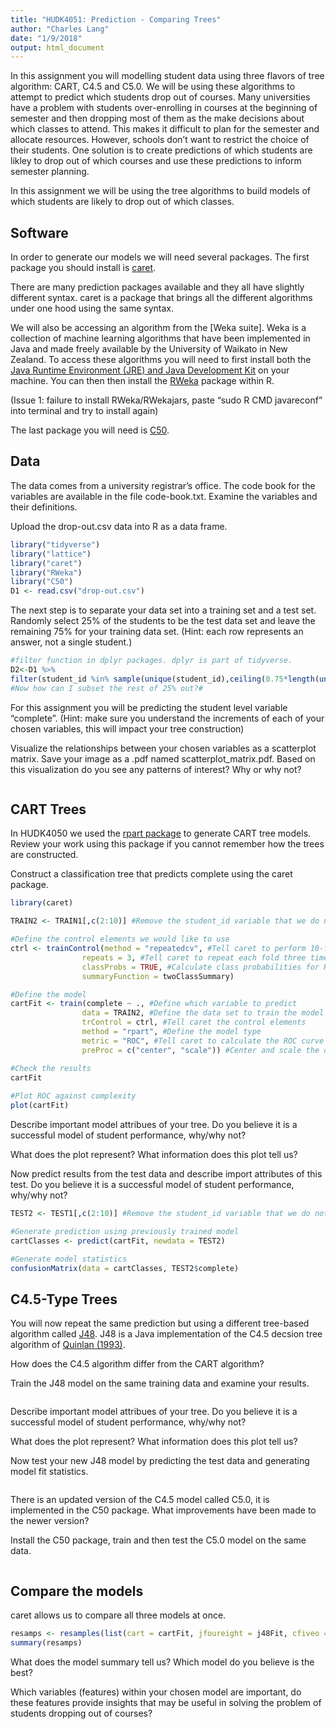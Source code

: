 ```yaml
---
title: "HUDK4051: Prediction - Comparing Trees"
author: "Charles Lang"
date: "1/9/2018"
output: html_document
---
```


In this assignment you will modelling student data using three flavors of tree algorithm: CART, C4.5 and C5.0. We will be using these algorithms to attempt to predict which students drop out of courses. Many universities have a problem with students over-enrolling in courses at the beginning of semester and then dropping most of them as the make decisions about which classes to attend. This makes it difficult to plan for the semester and allocate resources. However, schools don't want to restrict the choice of their students. One solution is to create predictions of which students are likley to drop out of which courses and use these predictions to inform semester planning. 

In this assignment we will be using the tree algorithms to build models of which students are likely to drop out of which classes. 

## Software

In order to generate our models we will need several packages. The first package you should install is [caret]().

There are many prediction packages available and they all have slightly different syntax. caret is a package that brings all the different algorithms under one hood using the same syntax. 

We will also be accessing an algorithm from the [Weka suite]. Weka is a collection of machine learning algorithms that have been implemented in Java and made freely available by the University of Waikato in New Zealand. To access these algorithms you will need to first install both the [Java Runtime Environment (JRE) and Java Development Kit](http://www.oracle.com/technetwork/java/javase/downloads/jre9-downloads-3848532.html) on your machine. You can then then install the [RWeka](https://cran.r-project.org/web/packages/RWeka/index.html) package within R.

(Issue 1: failure to install RWeka/RWekajars, paste "sudo R CMD javareconf" into terminal and try to install again)

The last package you will need is [C50](https://cran.r-project.org/web/packages/C50/index.html).

## Data

The data comes from a university registrar's office. The code book for the variables are available in the file code-book.txt. Examine the variables and their definitions.

Upload the drop-out.csv data into R as a data frame. 

```r
library("tidyverse")
library("lattice")
library("caret")
library("RWeka")
library("C50")
D1 <- read.csv("drop-out.csv")
```

The next step is to separate your data set into a training set and a test set. Randomly select 25% of the students to be the test data set and leave the remaining 75% for your training data set. (Hint: each row represents an answer, not a single student.)

```r
#filter function in dplyr packages. dplyr is part of tidyverse.
D2<-D1 %>%
filter(student_id %in% sample(unique(student_id),ceiling(0.75*length(unique(student_id)))))
#Now how can I subset the rest of 25% out?#
```

For this assignment you will be predicting the student level variable "complete". 
(Hint: make sure you understand the increments of each of your chosen variables, this will impact your tree construction)

Visualize the relationships between your chosen variables as a scatterplot matrix.  Save your image as a .pdf named scatterplot_matrix.pdf. Based on this visualization do you see any patterns of interest? Why or why not?

```r

```

## CART Trees

In HUDK4050 we used the [rpart package](https://cran.r-project.org/web/packages/rpart/rpart.pdf) to generate CART tree models. Review your work using this package if you cannot remember how the trees are constructed. 

Construct a classification tree that predicts complete using the caret package.

```r
library(caret)

TRAIN2 <- TRAIN1[,c(2:10)] #Remove the student_id variable that we do not want to use in the model

#Define the control elements we would like to use
ctrl <- trainControl(method = "repeatedcv", #Tell caret to perform 10-fold cross validation
                repeats = 3, #Tell caret to repeat each fold three times
                classProbs = TRUE, #Calculate class probabilities for ROC calculation
                summaryFunction = twoClassSummary)

#Define the model
cartFit <- train(complete ~ ., #Define which variable to predict 
                data = TRAIN2, #Define the data set to train the model on
                trControl = ctrl, #Tell caret the control elements
                method = "rpart", #Define the model type
                metric = "ROC", #Tell caret to calculate the ROC curve
                preProc = c("center", "scale")) #Center and scale the data to minimize the 

#Check the results
cartFit
                
#Plot ROC against complexity 
plot(cartFit)

```

Describe important model attribues of your tree. Do you believe it is a successful model of student performance, why/why not?

What does the plot represent? What information does this plot tell us?

Now predict results from the test data and describe import attributes of this test. Do you believe it is a successful model of student performance, why/why not?

```r
TEST2 <- TEST1[,c(2:10)] #Remove the student_id variable that we do not want to use in the model

#Generate prediction using previously trained model
cartClasses <- predict(cartFit, newdata = TEST2)

#Generate model statistics
confusionMatrix(data = cartClasses, TEST2$complete)

```

## C4.5-Type Trees

You will now repeat the same prediction but using a different tree-based algorithm called [J48](). J48 is a Java implementation of the C4.5 decsion tree algorithm of [Quinlan (1993)](). 

How does the C4.5 algorithm differ from the CART algorithm?

Train the J48 model on the same training data and examine your results.
```r

```
Describe important model attribues of your tree. Do you believe it is a successful model of student performance, why/why not?

What does the plot represent? What information does this plot tell us?

Now test your new J48 model by predicting the test data and generating model fit statistics.

```r


```

There is an updated version of the C4.5 model called C5.0, it is implemented in the C50 package. What improvements have been made to the newer version? 

Install the C50 package, train and then test the C5.0 model on the same data.

```r

```

## Compare the models

caret allows us to compare all three models at once.

```r
resamps <- resamples(list(cart = cartFit, jfoureight = j48Fit, cfiveo = c50Fit))
summary(resamps)
```

What does the model summary tell us? Which model do you believe is the best?

Which variables (features) within your chosen model are important, do these features provide insights that may be useful in solving the problem of students dropping out of courses?